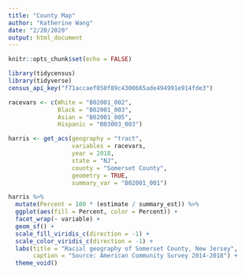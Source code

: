 ```yaml
---
title: "County Map"
author: "Katherine Wang"
date: "2/20/2020"
output: html_document
---
```


```r
knitr::opts_chunk$set(echo = FALSE)

library(tidycensus)
library(tidyverse)
census_api_key("f71accaef050f89c4300665ade494991e914fde3")
```

```r
racevars <- c(White = "B02001_002", 
              Black = "B02001_003", 
              Asian = "B02001_005",
              Hispanic = "B03003_003")

harris <- get_acs(geography = "tract",
                  variables = racevars, 
                  year = 2018,
                  state = "NJ",
                  county = "Somerset County",
                  geometry = TRUE,
                  summary_var = "B02001_001") 
```

```r
harris %>%
  mutate(Percent = 100 * (estimate / summary_est)) %>%
  ggplot(aes(fill = Percent, color = Percent)) +
  facet_wrap(~ variable) +
  geom_sf() +
  scale_fill_viridis_c(direction = -1) +
  scale_color_viridis_c(direction = -1) +
  labs(title = "Racial geography of Somerset County, New Jersey",
       caption = "Source: American Community Survey 2014-2018") +
  theme_void()
```

